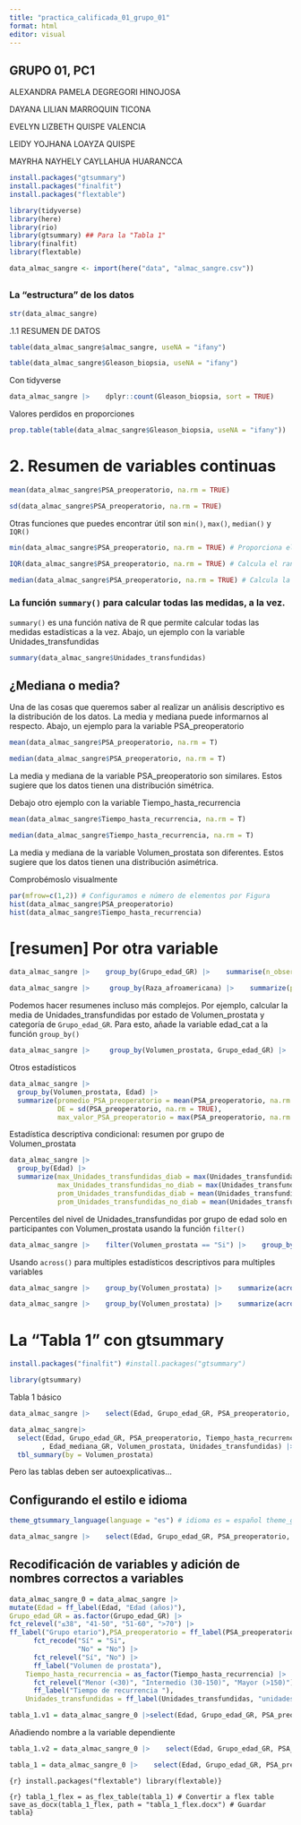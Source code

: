 ---
title: "practica_calificada_01_grupo_01"
format: html
editor: visual
---

## GRUPO 01, PC1

ALEXANDRA PAMELA DEGREGORI HINOJOSA

DAYANA LILIAN MARROQUIN TICONA

EVELYN LIZBETH QUISPE VALENCIA

LEIDY YOJHANA LOAYZA QUISPE

MAYRHA NAYHELY CAYLLAHUA HUARANCCA

```{r}
install.packages("gtsummary")
install.packages("finalfit")
install.packages("flextable")
```

```{r}
library(tidyverse)
library(here)
library(rio)
library(gtsummary) ## Para la "Tabla 1"
library(finalfit)
library(flextable)
```

```{r}
data_almac_sangre <- import(here("data", "almac_sangre.csv"))
```

## 

### La "estructura" de los datos

```{r}
str(data_almac_sangre)
```

.1.1 RESUMEN DE DATOS

```{r}
table(data_almac_sangre$almac_sangre, useNA = "ifany")
```

```{r}
table(data_almac_sangre$Gleason_biopsia, useNA = "ifany")
```

Con tidyverse

```{r}
data_almac_sangre |>    dplyr::count(Gleason_biopsia, sort = TRUE)
```

Valores perdidos en proporciones

```{r}
prop.table(table(data_almac_sangre$Gleason_biopsia, useNA = "ifany"))
```

# 2. Resumen de variables continuas

```{r}
mean(data_almac_sangre$PSA_preoperatorio, na.rm = TRUE)
```

```{r}
sd(data_almac_sangre$PSA_preoperatorio, na.rm = TRUE)
```

Otras funciones que puedes encontrar útil son `min()`, `max()`, `median()` y `IQR()`

```{r}
min(data_almac_sangre$PSA_preoperatorio, na.rm = TRUE) # Proporciona el valor mínimo

IQR(data_almac_sangre$PSA_preoperatorio, na.rm = TRUE) # Calcula el rango intercuartilico

median(data_almac_sangre$PSA_preoperatorio, na.rm = TRUE) # Calcula la mediana
```

### La función `summary()` para calcular todas las medidas, a la vez.

`summary()` es una función nativa de R que permite calcular todas las medidas estadísticas a la vez. Abajo, un ejemplo con la variable Unidades_transfundidas

```{r}
summary(data_almac_sangre$Unidades_transfundidas)
```

## ¿Mediana o media?

Una de las cosas que queremos saber al realizar un análisis descriptivo es la distribución de los datos. La media y mediana puede informarnos al respecto. Abajo, un ejemplo para la variable PSA_preoperatorio

```{r}
mean(data_almac_sangre$PSA_preoperatorio, na.rm = T)
```

```{r}
median(data_almac_sangre$PSA_preoperatorio, na.rm = T)
```

La media y mediana de la variable PSA_preoperatorio son similares. Estos sugiere que los datos tienen una distribución simétrica.

Debajo otro ejemplo con la variable Tiempo_hasta_recurrencia

```{r}
mean(data_almac_sangre$Tiempo_hasta_recurrencia, na.rm = T)
```

```{r}
median(data_almac_sangre$Tiempo_hasta_recurrencia, na.rm = T)
```

La media y mediana de la variable Volumen_prostata son diferentes. Estos sugiere que los datos tienen una distribución asimétrica.

Comprobémoslo visualmente

```{r}
par(mfrow=c(1,2)) # Configuramos e número de elementos por Figura 
hist(data_almac_sangre$PSA_preoperatorio) 
hist(data_almac_sangre$Tiempo_hasta_recurrencia)
```

# \[resumen\] Por otra variable

```{r}
data_almac_sangre |>    group_by(Grupo_edad_GR) |>    summarise(n_observ = n(),             porcentaje = (n_observ / nrow(data_almac_sangre)*100))
```

```{r}
data_almac_sangre |>     group_by(Raza_afroamericana) |>    summarize(promedio = mean(Unidades_transfundidas, na.rm = T))
```

Podemos hacer resumenes incluso más complejos. Por ejemplo, calcular la media de Unidades_transfundidas por estado de Volumen_prostata y categoría de `Grupo_edad_GR`. Para esto, añade la variable edad_cat a la función `group_by()`

```{r}
data_almac_sangre |>     group_by(Volumen_prostata, Grupo_edad_GR) |>    summarize(promedio = mean(Unidades_transfundidas, na.rm = T))
```

Otros estadísticos

```{r}
data_almac_sangre |>  
  group_by(Volumen_prostata, Edad) |> 
  summarize(promedio_PSA_preoperatorio = mean(PSA_preoperatorio, na.rm = TRUE),
            DE = sd(PSA_preoperatorio, na.rm = TRUE),
            max_valor_PSA_preoperatorio = max(PSA_preoperatorio, na.rm = TRUE))
```

Estadística descriptiva condicional: resumen por grupo de Volumen_prostata

```{r}
data_almac_sangre |>  
  group_by(Edad) |> 
  summarize(max_Unidades_transfundidas_diab = max(Unidades_transfundidas[Volumen_prostata == "Si"], na.rm = TRUE),
            max_Unidades_transfundidas_no_diab = max(Unidades_transfundidas[Volumen_prostata == "No"], na.rm = TRUE),
            prom_Unidades_transfundidas_diab = mean(Unidades_transfundidas[Volumen_prostata == "Si"], na.rm = TRUE),
            prom_Unidades_transfundidas_no_diab = mean(Unidades_transfundidas[Volumen_prostata == "No"], na.rm = TRUE))
```

Percentiles del nivel de Unidades_transfundidas por grupo de edad solo en participantes con Volumen_prostata usando la función `filter()`

```{r}
data_almac_sangre |>    filter(Volumen_prostata == "Si") |>    group_by(Grupo_edad_GR) |>    summarize(p25 = quantile(Unidades_transfundidas, probs = 0.25, na.rm=T),             p50 = quantile(Unidades_transfundidas, probs = 0.50, na.rm=T),             p75 = quantile(Unidades_transfundidas, probs = 0.75, na.rm=T))
```

Usando `across()` para multiples estadísticos descriptivos para multiples variables

```{r}
data_almac_sangre |>    group_by(Volumen_prostata) |>    summarize(across(.cols = c(Unidades_transfundidas, Edad_mediana_GR,                               Tiempo_hasta_recurrencia, Edad, PSA_preoperatorio),                    .fns = list("promedio" = mean, "DE" = sd,                                 "máximo" = max),                    na.rm = TRUE))
```

```{r}
data_almac_sangre |>    group_by(Volumen_prostata) |>    summarize(across(.cols = where(is.numeric),                    .fns = list("promedio" = mean, "DE" = sd,                                 "máximo" = max),                    na.rm = TRUE))
```

# La "Tabla 1" con gtsummary

```{r}
install.packages("finalfit") #install.packages("gtsummary")
```

```{r}
library(gtsummary)
```

Tabla 1 básico

```{r}
data_almac_sangre |>    select(Edad, Grupo_edad_GR, PSA_preoperatorio, Unidades_transfundidas,           Tiempo_hasta_recurrencia, Grupo_edad_GR, Volumen_prostata) |>    tbl_summary()
```

```{r}
data_almac_sangre|> 
  select(Edad, Grupo_edad_GR, PSA_preoperatorio, Tiempo_hasta_recurrencia, 
        , Edad_mediana_GR, Volumen_prostata, Unidades_transfundidas) |> 
  tbl_summary(by = Volumen_prostata)
```

Pero las tablas deben ser autoexplicativas...

## Configurando el estilo e idioma

```{r}
theme_gtsummary_language(language = "es") # idioma es = español theme_gtsummary_journal(journal = "jama")
```

```{r}
data_almac_sangre |>    select(Edad, Grupo_edad_GR, PSA_preoperatorio, Unidades_transfundidas,           Tiempo_hasta_recurrencia, Grupo_edad_GR, Volumen_prostata) |>    tbl_summary(     by = Volumen_prostata   )
```

## Recodificación de variables y adición de nombres correctos a variables

```{r}
data_almac_sangre_0 = data_almac_sangre |>
mutate(Edad = ff_label(Edad, "Edad (años)"),
Grupo_edad_GR = as.factor(Grupo_edad_GR) |>
fct_relevel("≤38", "41-50", "51-60", ">70") |> 
ff_label("Grupo etario"),PSA_preoperatorio = ff_label(PSA_preoperatorio, "PSA del preoperatorio"),volumen_prostata = as.factor(Volumen_prostata) |>
      fct_recode("Sí" = "Si",
                 "No" = "No") |>
      fct_relevel("Sí", "No") |> 
      ff_label("Volumen de prostata"),
    Tiempo_hasta_recurrencia = as_factor(Tiempo_hasta_recurrencia) |> 
      fct_relevel("Menor (<30)", "Intermedio (30-150)", "Mayor (>150)") |>
      ff_label("Tiempo de recurrencia "),
    Unidades_transfundidas = ff_label(Unidades_transfundidas, "unidades transfundidas (Unt)"))
```

```{r}
tabla_1.v1 = data_almac_sangre_0 |>select(Edad, Grupo_edad_GR, PSA_preoperatorio, Tiempo_hasta_recurrencia, Volumen_prostata, Unidades_transfundidas) |>tbl_summary(by = Volumen_prostata) 
```

Añadiendo nombre a la variable dependiente

```{r}
tabla_1.v2 = data_almac_sangre_0 |>    select(Edad, Grupo_edad_GR, PSA_preoperatorio, , Tiempo_hasta_recurrencia_cat, Volmen_prostata, Unidades_transfundidas) |>    tbl_summary(by = Volumen_prostata) |>    modify_spanning_header(all_stat_cols() ~ "**Volumen_prostata**") |>   add_overall() 
```

```{r}
tabla_1 = data_almac_sangre_0 |>    select(Edad, Grupo_edad_GR, PSA_preoperatorio, Tiempo_hasta_recurrencia_cat, Volumen_prostata, Unidades_transfundidas) |>    tbl_summary(by = Volumen_prostata) |>    modify_spanning_header(all_stat_cols() ~ "**Almac_sangre**") |>   add_overall() |>    modify_caption("**Tabla 1**. caracteristicas_del_cancer_de_prostata")
```

`{r} install.packages("flextable") library(flextable)}`

`{r} tabla_1_flex = as_flex_table(tabla_1) # Convertir a flex table save_as_docx(tabla_1_flex, path = "tabla_1_flex.docx") # Guardar tabla}`
